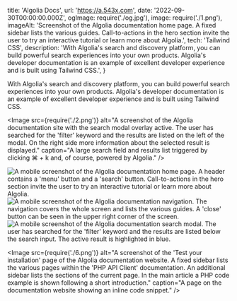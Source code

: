  title: 'Algolia Docs',
  url: 'https://a.543x.com',
  date: '2022-09-30T00:00:00.000Z',
  ogImage: require('./og.jpg'),
  image: require('./1.png'),
  imageAlt: 'Screenshot of the Algolia documentation home page. A fixed sidebar lists the various guides. Call-to-actions in the hero section invite the user to try an interactive tutorial or learn more about Algolia.',
  tech: 'Tailwind CSS',
  description: 'With Algolia\'s search and discovery platform, you can build powerful search experiences into your own products. Algolia\'s developer documentation is an example of excellent developer experience and is built using Tailwind CSS.',
}

<Intro title="Documentation site for Algolia's search and discovery platform.">

With Algolia's search and discovery platform, you can build powerful search experiences into your own products. Algolia's developer documentation is an example of excellent developer experience and is built using Tailwind CSS.

</Intro>

<Image src={require('./2.png')} alt="A screenshot of the Algolia documentation site with the search modal overlay active. The user has searched for the 'filter' keyword and the results are listed on the left of the modal. On the right side more information about the selected result is displayed." caption="A large search field and results list triggered by clicking ⌘ + k and, of course, powered by Algolia." />

<Mobile caption="The Algolia documentation homepage and navigation on mobile devices.">
  <Image src={require('./3.png')} alt="A mobile screenshot of the Algolia documentation home page. A header contains a 'menu' button and a 'search' button. Call-to-actions in the hero section invite the user to try an interactive tutorial or learn more about Algolia." />
  <Image src={require('./4.png')} alt="A mobile screenshot of the Algolia documentation navigation. The navigation covers the whole screen and lists the various guides. A 'close' button can be seen in the upper right corner of the screen." />
  <Image src={require('./5.png')} alt="A mobile screenshot of the Algolia documentation search modal. The user has searched for the 'filter' keyword and the results are listed below the search input. The active result is highlighted in blue." />
</Mobile>

<Image src={require('./6.png')} alt="A screenshot of the 'Test your installation' page of the Algolia documentation website. A fixed sidebar lists the various pages within the 'PHP API Client' documentation. An additional sidebar lists the sections of the current page. In the main article a PHP code example is shown following a short introduction." caption="A page on the documentation website showing an inline code snippet." />
